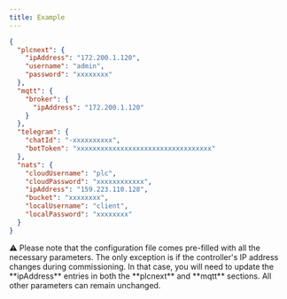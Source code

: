 ```yaml
---
title: Example
---
```


```json
{
  "plcnext": {
    "ipAddress": "172.200.1.120",
    "username": "admin",
    "password": "xxxxxxxx"
  },
  "mqtt": {
    "broker": {
      "ipAddress": "172.200.1.120"
    }
  },
  "telegram": {
    "chatId": "-xxxxxxxxxx",
    "botToken": "xxxxxxxxxxxxxxxxxxxxxxxxxxxxxxxxxx"
  },
  "nats": {
    "cloudUsername": "plc",
    "cloudPassword": "xxxxxxxxxxxx",
    "ipAddress": "159.223.110.128",
    "bucket": "xxxxxxxx",
    "localUsername": "client",
    "localPassword": "xxxxxxxx"
  }
}
```

<aside>
⚠️ Please note that the configuration file comes pre-filled with all the necessary parameters. The only exception is if the controller's IP address changes during commissioning. In that case, you will need to update the **ipAddress** entries in both the **plcnext** and **mqtt** sections. All other parameters can remain unchanged.

</aside>